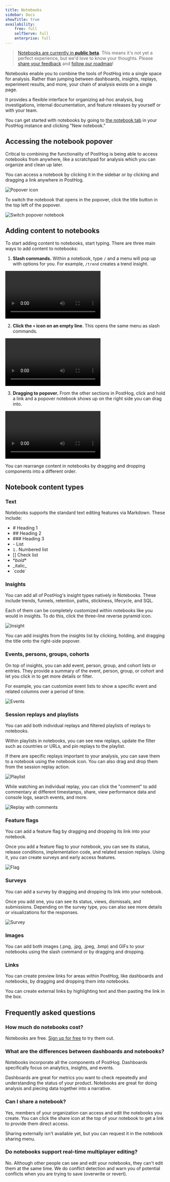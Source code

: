 ```yaml
---
title: Notebooks
sidebar: Docs
showTitle: true
availability:
    free: full
    selfServe: full
    enterprise: full
---
```


> [Notebooks are currently in **public beta**](/docs/getting-started/enable-betas). This means it's not yet a perfect experience, but we'd love to know your thoughts. Please [share your feedback](http://app.posthog.com/home#supportModal) and [follow our roadmap](https://github.com/PostHog/posthog/issues/15680)!

Notebooks enable you to combine the tools of PostHog into a single space for analysis. Rather than jumping between dashboards, insights, replays, experiment results, and more, your chain of analysis exists on a single page.

It provides a flexible interface for organizing ad-hoc analysis, bug investigations, internal documentation, and feature releases by yourself or with your team.

You can get started with notebooks by going to [the notebook tab](https://app.posthog.com/notebooks) in your PostHog instance and clicking "New notebook."

## Accessing the notebook popover

Critical to combining the functionality of PostHog is being able to access notebooks from anywhere, like a scratchpad for analysis which you can organize and clean up later.

You can access a notebook by clicking it in the sidebar or by clicking and dragging a link anywhere in PostHog.

![Popover icon](../../images/docs/notebooks/popover.png)

To switch the notebook that opens in the popover, click the title button in the top left of the popover.

![Switch popover notebook](../../images/docs/notebooks/switch.png)

## Adding content to notebooks

To start adding content to notebooks, start typing. There are three main ways to add content to notebooks:

1. **Slash commands.** Within a notebook, type `/` and a menu will pop up with options for you. For example, `/trend` creates a trend insight.

![Slash command](../../images/docs/notebooks/slash.mp4)

2. **Click the `+` icon on an empty line**. This opens the same menu as slash commands.

![Plus icon](../../images/docs/notebooks/plus.mp4)

3. **Dragging to popover.** From the other sections in PostHog, click and hold a link and a popover notebook shows up on the right side you can drag into. 

![Drag and drop](../../images/docs/notebooks/drag.mp4)

You can rearrange content in notebooks by dragging and dropping components into a different order.

## Notebook content types

### Text

Notebooks supports the standard text editing features via Markdown. These include:

- \# Heading 1
- \## Heading 2
- \### Heading 3
- \- List
- `1.` Numbered list
- [] Check list
- \**bold**
- \_italic\_
- \`code\`

### Insights

You can add all of PostHog's insight types natively in Notebooks. These include trends, funnels, retention, paths, stickiness, lifecycle, and SQL.

Each of them can be completely customized within notebooks like you would in insights. To do this, click the three-line reverse pyramid icon.

![Insight](../../images/docs/notebooks/insight.png)

You can add insights from the insights list by clicking, holding, and dragging the title onto the right-side popover.

### Events, persons, groups, cohorts

On top of insights, you can add event, person, group, and cohort lists or entries. They provide a summary of the event, person, group, or cohort and let you click in to get more details or filter.

For example, you can customize event lists to show a specific event and related columns over a period of time. 

![Events](../../images/docs/notebooks/events.png)

### Session replays and playlists

You can add both individual replays and filtered playlists of replays to notebooks. 

Within playlists in notebooks, you can see new replays, update the filter such as countries or URLs, and pin replays to the playlist.

If there are specific replays important to your analysis, you can save them to a notebook using the notebook icon. You can also drag and drop them from the session replay action.

![Playlist](../../images/docs/notebooks/playlist.png)

While watching an individual replay, you can click the "comment" to add commentary at different timestamps, share, view performance data and console logs, search events, and more.

![Replay with comments](../../images/docs/notebooks/replay.png)

### Feature flags

You can add a feature flag by dragging and dropping its link into your notebook.

Once you add a feature flag to your notebook, you can see its status, release conditions, implementation code, and related session replays. Using it, you can create surveys and early access features. 

![Flag](../../images/docs/notebooks/flag.png)

### Surveys

You can add a survey by dragging and dropping its link into your notebook. 

Once you add one, you can see its status, views, dismissals, and submissions. Depending on the survey type, you can also see more details or visualizations for the responses. 

![Survey](../../images/docs/notebooks/survey.png)

### Images

You can add both images (.png, .jpg, .jpeg, .bmp) and GIFs to your notebooks using the slash command or by dragging and dropping. 

### Links

You can create preview links for areas within PostHog, like dashboards and notebooks, by dragging and dropping them into notebooks.

You can create external links by highlighting text and then pasting the link in the box.

## Frequently asked questions

### How much do notebooks cost?

Notebooks are free. [Sign up for free](https://app.posthog.com/signup) to try them out.

### What are the differences between dashboards and notebooks?

Notebooks incorporate all the components of PostHog. Dashboards specifically focus on analytics, insights, and events. 

Dashboards are great for metrics you want to check repeatedly and understanding the status of your product. Notebooks are great for doing analysis and piecing data together into a narrative.

### Can I share a notebook?

Yes, members of your organization can access and edit the notebooks you create. You can click the share icon at the top of your notebook to get a link to provide them direct access.

Sharing externally isn't available yet, but you can request it in the notebook sharing menu.

### Do notebooks support real-time multiplayer editing?

No. Although other people can see and edit your notebooks, they can't edit them at the same time. We do conflict detection and warn you of potential conflicts when you are trying to save (overwrite or revert).